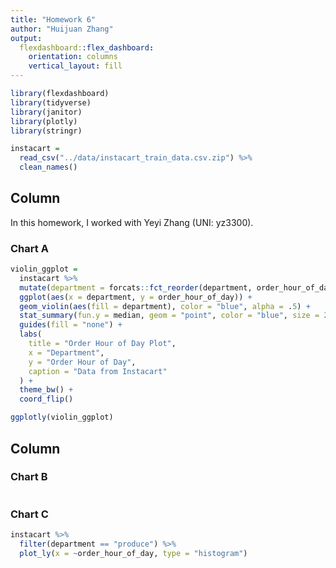 ```yaml
---
title: "Homework 6"
author: "Huijuan Zhang"
output: 
  flexdashboard::flex_dashboard:
    orientation: columns
    vertical_layout: fill
---
```


```r
library(flexdashboard)
library(tidyverse)
library(janitor)
library(plotly)
library(stringr)

instacart = 
  read_csv("../data/instacart_train_data.csv.zip") %>% 
  clean_names()
```

Column {data-width=650}
-----------------------------------------------------------------------

In this homework, I worked with Yeyi Zhang (UNI: yz3300).

### Chart A

```r
violin_ggplot = 
  instacart %>%
  mutate(department = forcats::fct_reorder(department, order_hour_of_day, fun = IQR)) %>%
  ggplot(aes(x = department, y = order_hour_of_day)) +
  geom_violin(aes(fill = department), color = "blue", alpha = .5) +
  stat_summary(fun.y = median, geom = "point", color = "blue", size = 2) +
  guides(fill = "none") +
  labs(
    title = "Order Hour of Day Plot",
    x = "Department",
    y = "Order Hour of Day",
    caption = "Data from Instacart"
  ) +
  theme_bw() +
  coord_flip()

ggplotly(violin_ggplot)
```

Column {data-width=350}
-----------------------------------------------------------------------

### Chart B

```r

```

### Chart C

```r
instacart %>% 
  filter(department == "produce") %>% 
  plot_ly(x = ~order_hour_of_day, type = "histogram")
```